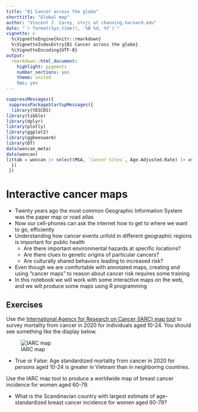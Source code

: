 ```yaml
---
title: "B1 Cancer across the globe"
shorttitle: "Global map"
author: "Vincent J. Carey, stvjc at channing.harvard.edu"
date: "`r format(Sys.time(), '%B %d, %Y')`"
vignette: >
  %\VignetteEngine{knitr::rmarkdown}
  %\VignetteIndexEntry{B1 Cancer across the globe}
  %\VignetteEncoding{UTF-8}
output:
  rmarkdown::html_document:
    highlight: pygments
    number_sections: yes
    theme: united
    toc: yes
---
```


```r
suppressMessages({
 suppressPackageStartupMessages({
  library(YESCDS)
library(tibble)
library(dplyr)
library(plotly)
library(ggplot2)
library(ggbeeswarm)
library(DT)
data(woncan_meta)
data(woncan)
littab = woncan |> select(MSA, `Cancer Sites`, Age.Adjusted.Rate) |> as.data.frame()
  })
 })
```


# Interactive cancer maps

* Twenty years ago the most common Geographic Information System was the paper map or road atlas
* Now our cell-phones can ask the internet how to get to where we want to go, efficiently
* Understanding how cancer events unfold in different geographic regions is important for public health
	* Are there important environmental hazards at specific locations?
	* Are there clues to genetic origins of particular cancers?
	* Are culturally shared behaviors leading to increased risk?
* Even though we are comfortable with annotated maps, creating and using "cancer maps" to reason about cancer risk requires some training
* In this notebook we will work with some interactive maps on the web, and we will produce some maps using R programming

## Exercises

Use the [International Agency for Research on Cancer (IARC) map tool](https://gco.iarc.fr/today/online-analysis-map?v=2020&mode=population&mode_population=continents&population=900&populations=900&key=asr&sex=0&cancer=39&type=0&statistic=5&prevalence=0&population_group=0&ages_group%5B%5D=0&ages_group%5B%5D=17&nb_items=10&group_cancer=1&include_nmsc=0&include_nmsc_other=0&projection=natural-earth&color_palette=default&map_scale=quantile&map_nb_colors=5&continent=0&show_ranking=0&rotate=%255B10%252C0%255D) to survey mortality from cancer in 2020 for individuals aged 10-24. You should see something like the display below.

![IARC map](IARCoverall.jpg)

- True or False: Age standardized mortality from cancer in 2020 for persons aged 10-24 is greater in Vietnam than in neighboring countries.

Use the IARC map tool to produce a worldwide map of breast cancer incidence for women aged 60-79.

- What is the Scandinavian country with largest estimate of age-standardized breast cancer incidence for women aged 60-79?

